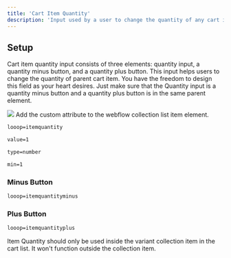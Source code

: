 ```yaml
---
title: 'Cart Item Quantity'
description: 'Input used by a user to change the quantity of any cart item.'
---
```


## Setup
Cart item quantity input consists of three elements: quantity input, a quantity minus button, and a quantity plus button. This input helps users to change the quantity of parent cart item.
You have the freedom to design this field as your heart desires. Just make sure that the Quantity input is a quantity minus button and a quantity plus button is in the same parent element.

<Frame>
<img src="/images/cart-quantity.jpg" />
</Frame>
Add the custom attribute to the webflow collection list item element.


```html
looop=itemquantity
```
```html
value=1
```
```html
type=number
```
```html
min=1
```

### Minus Button
```html
looop=itemquantityminus
```

### Plus Button
```html
looop=itemquantityplus
```

<Warning>
Item Quantity should only be used inside the variant collection item in the cart list. It won't function outside the collection item.
</Warning>